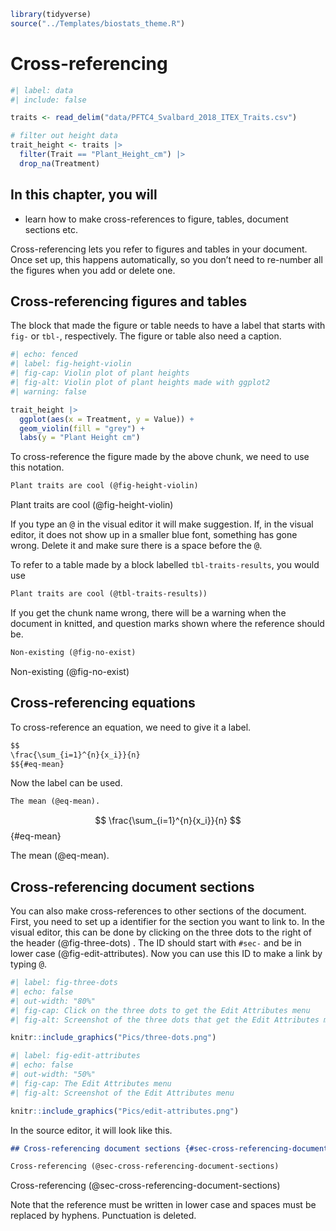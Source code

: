```r
library(tidyverse)
source("../Templates/biostats_theme.R")
```

# Cross-referencing {#sec-cross-referencing}

```r
#| label: data
#| include: false

traits <- read_delim("data/PFTC4_Svalbard_2018_ITEX_Traits.csv") 

# filter out height data
trait_height <- traits |> 
  filter(Trait == "Plant_Height_cm") |> 
  drop_na(Treatment)
```

::: callout-note
## In this chapter, you will

- learn how to make cross-references to figure, tables, document sections etc.
:::

Cross-referencing lets you refer to figures and tables in your document. Once set up, this happens automatically, so you don't need to re-number all the figures when you add or delete one.

## Cross-referencing figures and tables

The block that made the figure or table needs to have a label that starts with `fig-` or `tbl-`, respectively.
The figure or table also need a caption.

```r
#| echo: fenced
#| label: fig-height-violin
#| fig-cap: Violin plot of plant heights
#| fig-alt: Violin plot of plant heights made with ggplot2
#| warning: false

trait_height |>
  ggplot(aes(x = Treatment, y = Value)) +
  geom_violin(fill = "grey") +
  labs(y = "Plant Height cm")
```

To cross-reference the figure made by the above chunk, we need to use this notation.

``` markdown
Plant traits are cool (@fig-height-violin)
```
<div class="bg-success">
Plant traits are cool (@fig-height-violin)
</div>

If you type an <kbd>\@</kbd> in the visual editor it will make suggestion. If, in the visual editor, it does not show up in a smaller blue font, something has gone wrong. Delete it and make sure there is a space before the <kbd>\@</kbd>.

To refer to a table made by a block labelled `tbl-traits-results`, you would use

``` markdown
Plant traits are cool (@tbl-traits-results))
```

If you get the chunk name wrong, there will be a warning when the document in knitted, and question marks shown where the reference should be.

``` markdown
Non-existing (@fig-no-exist)
```
<div class="bg-success">
Non-existing (@fig-no-exist)
</div>

## Cross-referencing equations

To cross-reference an equation, we need to give it a label.

``` markdown
$$
\frac{\sum_{i=1}^{n}{x_i}}{n}
$${#eq-mean}
```

Now the label can be used.

``` markdown
The mean (@eq-mean).
```

$$
\frac{\sum_{i=1}^{n}{x_i}}{n}
$$ {#eq-mean}

<div class="bg-success">
The mean (@eq-mean).
</div>

## Cross-referencing document sections {#sec-cross-referencing-document-sections}

You can also make cross-references to other sections of the document. 
First, you need to set up a identifier for the section you want to link to.
In the visual editor, this can be done by clicking on the three dots to the right of the header (@fig-three-dots) .
The ID should start with `#sec-` and be in lower case (@fig-edit-attributes). 
Now you can use this ID to make a link by typing <kbd>\@</kbd>.

```r
#| label: fig-three-dots
#| echo: false
#| out-width: "80%"
#| fig-cap: Click on the three dots to get the Edit Attributes menu
#| fig-alt: Screenshot of the three dots that get the Edit Attributes menu

knitr::include_graphics("Pics/three-dots.png")

```

```r
#| label: fig-edit-attributes
#| echo: false
#| out-width: "50%"
#| fig-cap: The Edit Attributes menu
#| fig-alt: Screenshot of the Edit Attributes menu

knitr::include_graphics("Pics/edit-attributes.png")
```

In the source editor, it will look like this.

``` markdown
## Cross-referencing document sections {#sec-cross-referencing-document-sections}

Cross-referencing (@sec-cross-referencing-document-sections)
```
<div class="bg-success">
Cross-referencing (@sec-cross-referencing-document-sections)
</div>

Note that the reference must be written in lower case and spaces must be replaced by hyphens. Punctuation is deleted.
